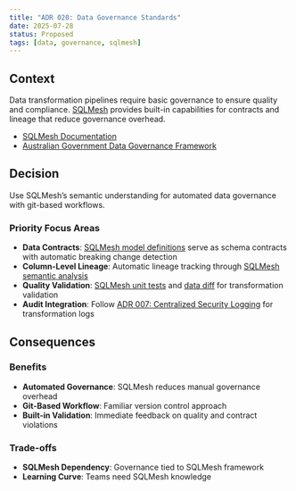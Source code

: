 ```yaml
---
title: "ADR 020: Data Governance Standards"
date: 2025-07-28
status: Proposed
tags: [data, governance, sqlmesh]
---
```


## Context

Data transformation pipelines require basic governance to ensure quality and compliance. [SQLMesh](https://sqlmesh.com/) provides built-in capabilities for contracts and lineage that reduce governance overhead.

- [SQLMesh Documentation](https://sqlmesh.readthedocs.io/)
- [Australian Government Data Governance Framework](https://www.finance.gov.au/government/public-data/public-data-policy/data-governance-framework)

## Decision

Use SQLMesh's semantic understanding for automated data governance with git-based workflows.

### Priority Focus Areas

- **Data Contracts**: [SQLMesh model definitions](https://sqlmesh.readthedocs.io/en/stable/concepts/models/overview/) serve as schema contracts with automatic breaking change detection
- **Column-Level Lineage**: Automatic lineage tracking through [SQLMesh semantic analysis](https://sqlmesh.readthedocs.io/en/stable/concepts/overview/)
- **Quality Validation**: [SQLMesh unit tests](https://sqlmesh.readthedocs.io/en/stable/concepts/tests/) and [data diff](https://sqlmesh.readthedocs.io/en/stable/concepts/plans/#data-diff) for transformation validation
- **Audit Integration**: Follow [ADR 007: Centralized Security Logging](007-logging.qmd) for transformation logs

## Consequences

### Benefits

- **Automated Governance**: SQLMesh reduces manual governance overhead
- **Git-Based Workflow**: Familiar version control approach
- **Built-in Validation**: Immediate feedback on quality and contract violations

### Trade-offs

- **SQLMesh Dependency**: Governance tied to SQLMesh framework
- **Learning Curve**: Teams need SQLMesh knowledge
